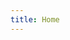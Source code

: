 ```yaml
---
title: Home
---
```




<Hero
  title="Looking for learning resources?"
  subtitle="DARIAH Campus is a pilot project exploring different ways of capturing and consolidating DARIAH learning resources."
  image={StudentImage}
/>

<SearchBar />

<Browse />

<FAQ />

<FeaturedVideos />

<Help />
